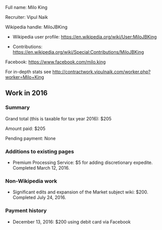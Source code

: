 Full name: Milo King

Recruiter: Vipul Naik

Wikipedia handle: MiloJBKing

* Wikipedia user profile: https://en.wikipedia.org/wiki/User:MiloJBKing

* Contributions: https://en.wikipedia.org/wiki/Special:Contributions/MiloJBKing

Facebook: https://www.facebook.com/milo.king

For in-depth stats see http://contractwork.vipulnaik.com/worker.php?worker=Milo+King

== Work in 2016 ==

=== Summary ===

Grand total (this is taxable for tax year 2016): $205

Amount paid: $205

Pending payment: None

=== Additions to existing pages ===

* Premium Processing Service: $5 for adding discretionary expedite. Completed March 12, 2016.

=== Non-Wikipedia work ===

* Significant edits and expansion of the Market subject wiki: $200. Completed July 24, 2016.

===Payment history ===

* December 13, 2016: $200 using debit card via Facebook

